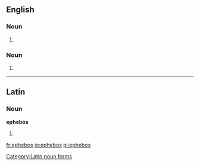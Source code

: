 ==English==

===Noun===
{{en-noun|epheboi}}

# {{synonym of|ephebe|lang=en}}

===Noun===
{{head|en|noun plural form}}

# {{plural of|ephebo|lang=en}}

----

==Latin==
{{wikipedia}}

===Noun===
'''ephēbōs''' {{g|m}}

# {{inflection of|ephēbus||acc|p|lang=la}}

[[Category:Latin noun forms]]

[[fr:ephebos]]
[[io:ephebos]]
[[pl:ephebos]]